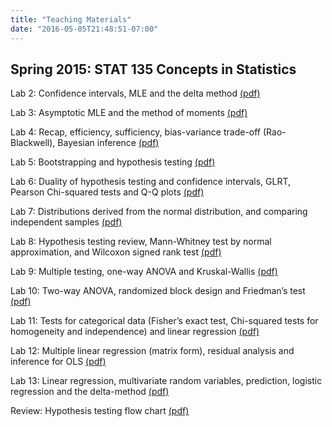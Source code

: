 ```yaml
---
title: "Teaching Materials"
date: "2016-05-05T21:48:51-07:00"
---
```


## Spring 2015: STAT 135 Concepts in Statistics


<p>Lab 2: Confidence intervals, MLE and the delta method <a href="pdf/Lab2.pdf" title="Lab 2">(pdf)</a></p>
<p>Lab 3: Asymptotic MLE and the method of moments <a href="pdf/Lab3.pdf" title="Lab 3">(pdf)</a></p>
<p>Lab 4: Recap, efficiency, sufficiency, bias-variance trade-off (Rao-Blackwell), Bayesian inference <a href="pdf/Lab4.pdf" title="Lab 4">(pdf)</a></p>
<p>Lab 5: Bootstrapping and hypothesis testing <a href="pdf/Lab5.pdf" title="Lab 5">(pdf)</a></p>
<p>Lab 6: Duality of hypothesis testing and confidence intervals, GLRT, Pearson Chi-squared tests and Q-Q plots <a href="pdf/Lab6.pdf" title="Lab 6">(pdf)</a></p>
<p>Lab 7: Distributions derived from the normal distribution, and comparing independent samples <a href="pdf/Lab7.pdf" title="Lab 7">(pdf)</a></p>
<p>Lab 8: Hypothesis testing review, Mann-Whitney test by normal approximation, and Wilcoxon signed rank test <a href="pdf/Lab8.pdf" title="Lab 8">(pdf)</a></p>
<p>Lab 9: Multiple testing, one-way ANOVA and Kruskal-Wallis <a href="pdf/Lab9.pdf" title="Lab 9">(pdf)</a></p>
<p>Lab 10: Two-way ANOVA, randomized block design and Friedman's test <a href="pdf/Lab10.pdf" title="Lab 10">(pdf)</a></p>
<p>Lab 11: Tests for categorical data (Fisher's exact test, Chi-squared tests for homogeneity and independence) and linear regression <a href="pdf/Lab11.pdf" title="Lab 11">(pdf)</a></p>
<p>Lab 12: Multiple linear regression (matrix form), residual analysis and inference for OLS <a href="pdf/Lab12.pdf" title="Lab 12">(pdf)</a></p>
<p>Lab 13:  Linear regression, multivariate random variables, prediction, logistic regression and the delta-method <a href="pdf/Lab13.pdf" title="Lab 13">(pdf)</a></p>
<p>Review: Hypothesis testing flow chart <a href="pdf/Hypothesis_testing_flow_mean.pdf" title="Hypothesis Testing Flow Chart">(pdf)</a></p>

